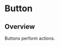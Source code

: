 
<Meta of={ButtonStories} />

# Button

<ResourceLinks
  sourceCode="https://github.com/cultureamp/kaizen-design-system/tree/main/packages/components/src/Button/Button"
  figma="https://www.figma.com/file/ZRfnoNUXbGZv4eVWLbF4Az/%F0%9F%96%BC%EF%B8%8F-Component-Gallery"
  designGuidelines="https://cultureamp.atlassian.net/wiki/spaces/DesignSystem/pages/3062890984/Button"
  className="!mb-8"
/>

<KaioNotification />

<Installation
  installCommand="yarn add @kaizen/components"
  importStatement='import { Button } from "@kaizen/components"'
/>

## Overview

Buttons perform actions.

<Canvas of={ButtonStories.Playground} />
<Controls of={ButtonStories.Playground} />

